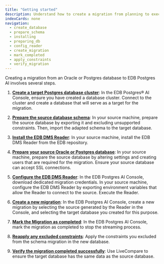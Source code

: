 ```yaml
---
title: "Getting started"
description: Understand how to create a migration from planning to execution.
indexCards: none
navigation:
  - create_database
  - prepare_schema
  - installing
  - preparing_db
  - config_reader
  - create_migration
  - mark_completed
  - apply_constraints
  - verify_migration
---
```


Creating a migration from an Oracle or Postgres database to EDB Postgres AI involves several steps.

1.  **[Create a target Postgres database cluster](create_database)**: In the EDB Postgres® AI Console, ensure you have created a database cluster. Connect to the cluster and create a database that will serve as a target for the migration.

1.  **[Prepare the source database schema](prepare_schema)**: In your source machine, prepare the source database by exporting it and excluding unsupported constraints. Then, import the adapted schema to the target database.

1.  **[Install the EDB DMS Reader](installing)**: In your source machine, install the EDB DMS Reader from the EDB repository.

1.  **[Prepare your source Oracle or Postgres database](preparing_db)**: In your source machine, prepare the source database by altering settings and creating users that are required for the migration. Ensure your source database can accept SSL connections.

1.  **[Configure the EDB DMS Reader](config_reader)**: In the EDB Postgres AI Console, download dedicated migration credentials. In your source machine, configure the EDB DMS Reader by exporting environment variables that allow the Reader to connect to the source. Execute the Reader.

1.  **[Create a new migration](create_migration)**: In the EDB Postgres AI Console, create a new migration by selecting the source generated by the Reader in the Console, and selecting the target database you created for this purpose.

1.  **[Mark the Migration as completed](mark_completed)**: In the EDB Postgres AI Console, mark the migration as completed to stop the streaming process.

1.  **[Reapply any excluded constraints](apply_constraints)**: Apply the constraints you excluded from the schema migration in the new database.

1.  **[Verify the migration completed successfully](verify_migration)**: Use LiveCompare to ensure the target database has the same data as the source database.
